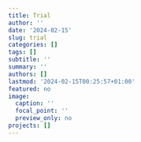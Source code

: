 ```yaml
---
title: Trial
author: ''
date: '2024-02-15'
slug: trial
categories: []
tags: []
subtitle: ''
summary: ''
authors: []
lastmod: '2024-02-15T00:25:57+01:00'
featured: no
image:
  caption: ''
  focal_point: ''
  preview_only: no
projects: []
---
```

